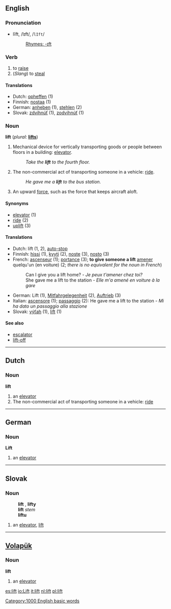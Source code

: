 ==English==

===Pronunciation===
*lĭft, /lɪft/, /<tt>lIft</tt>/
*:[[Rhymes:English:-ɪft|Rhymes: -ɪft]]

===Verb===
{{en-infl-reg-consonant|lift||}}
# to [[raise]] 
# (''Slang'') to [[steal]]

====Translations====
*Dutch: [[opheffen]] (1)
*Finnish: [[nostaa]] (1)
*German: [[anheben]] (1), [[stehlen]] (2)
*Slovak: [[zdvihnúť]] (1), [[zodvihnúť]] (1)

===Noun===
'''lift'''  (''plural:'' '''[[lifts]]''')
# {{UK}} Mechanical device for vertically transporting goods or people between floors in a building: [[elevator]].
#:''Take the '''lift''' to the fourth floor.''
# The non-commercial act of transporting someone in a vehicle: [[ride]].
#:''He gave me a '''lift''' to the bus station.''
# An upward [[force]], such as the force that keeps aircraft aloft.

====Synonyms====
*[[elevator]] (1)
*[[ride]] (2)
*[[uplift]] (3)

====Translations====
*Dutch: lift {{m}} (1, 2), [[auto-stop]] {{m}}
*Finnish: [[hissi]] (1), [[kyyti]] (2), [[noste]] (3), [[nosto]] (3)
*French: [[ascenseur]] {{m}} (1); [[portance]] {{m}} (3); '''to give someone a lift''' [[amener]] quelqu'un (en voiture) (2; ''there is no equivalent for the noun in French'')
*:Can I give you a lift home? - ''Je peux t'amener chez toi?''
*:She gave me a lift to the station - ''Elle m'a amené en voiture à la gare''
*German: Lift {{m}} (1), [[Mitfahrgelegenheit]] {{f}} (2), [[Auftrieb]] {{m}} (3)
*Italian: [[ascensore]] {{m}} (1); [[passaggio]] {{m}} (2): He gave me a lift to the station - ''Mi ha dato un passaggio alla stazione''
*Slovak: [[výťah]] {{m}} (1), [[lift#Slovak|lift]] {{m}} (1)

====See also====
*[[escalator]]
*[[lift-off]]

----

==Dutch==
===Noun===
'''lift''' {{m}}
# an [[elevator]]
# The non-commercial act of transporting someone in a vehicle: [[ride]]

----

==German==
===Noun===
'''Lift''' {{m}}
# an [[elevator]]

----

==Slovak==
===Noun===
:'''lift''' {{m}}, '''lifty''' {{p}}
:'''lift''' ''stem''
:'''liftu''' ''{{gensg}}''
:{{dub}}
# an [[elevator]], [[lift#English|lift]]

----

==[[Volapük]]==
===Noun===
'''lift'''
# an [[elevator]]

[[Category:1000 English basic words]]

[[es:lift]]
[[io:Lift]]
[[it:lift]]
[[nl:lift]]
[[pl:lift]]